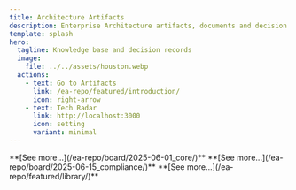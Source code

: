 ```yaml
---
title: Architecture Artifacts
description: Enterprise Architecture artifacts, documents and decision records
template: splash
hero:
  tagline: Knowledge base and decision records
  image:
    file: ../../assets/houston.webp
  actions:
    - text: Go to Artifacts
      link: /ea-repo/featured/introduction/
      icon: right-arrow
    - text: Tech Radar
      link: http://localhost:3000
      icon: setting
      variant: minimal
---
```



<CardGrid stagger>
  <Card title="Architecture Board: Core System" icon="pencil">
    **[See more...](/ea-repo/board/2025-06-01_core/)**
  </Card>
  <Card title="Architecture Board: Compliance" icon="pencil">
    **[See more...](/ea-repo/board/2025-06-15_compliance/)**
  </Card>
  <Card title="Bookshelf" icon="open-book">
    **[See more...](/ea-repo/featured/library/)**
  </Card>
</CardGrid>
